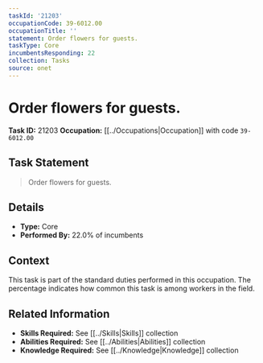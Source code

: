 ```yaml
---
taskId: '21203'
occupationCode: 39-6012.00
occupationTitle: ''
statement: Order flowers for guests.
taskType: Core
incumbentsResponding: 22
collection: Tasks
source: onet
---
```

# Order flowers for guests.

**Task ID:** 21203
**Occupation:** [[../Occupations|Occupation]] with code `39-6012.00`

## Task Statement

> Order flowers for guests.

## Details

- **Type:** Core
- **Performed By:** 22.0% of incumbents

## Context

This task is part of the standard duties performed in this occupation. The percentage indicates how common this task is among workers in the field.

## Related Information

- **Skills Required:** See [[../Skills|Skills]] collection
- **Abilities Required:** See [[../Abilities|Abilities]] collection
- **Knowledge Required:** See [[../Knowledge|Knowledge]] collection
